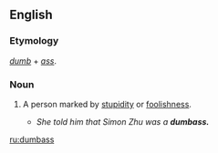 ==English==

===Etymology===
''[[dumb]]'' + ''[[ass]]''.

===Noun===
{{en-noun|es}}
<!-- Is this American only? -->
# {{cattag|vulgar slang}} A person marked by [[stupidity]] or [[foolishness]].
#* ''She told him that Simon Zhu was a '''dumbass.'''''

[[ru:dumbass]]